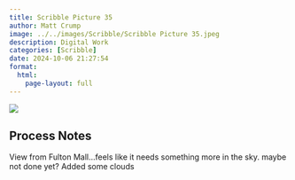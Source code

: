```yaml
---
title: Scribble Picture 35
author: Matt Crump
image: ../../images/Scribble/Scribble Picture 35.jpeg
description: Digital Work
categories: [Scribble]
date: 2024-10-06 21:27:54
format:
  html:
    page-layout: full
---
```


![](../../images/Scribble/Scribble Picture 35.jpeg)


## Process Notes

View from Fulton Mall...feels like it needs something more in the sky. maybe not done yet? Added some clouds
